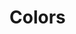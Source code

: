 
<Meta title="Variables/Colors" />

# Colors

<ColorPalette>
  <ColorItem
    title="generic"
    colors={{ 'generic-white': '#ffffff', 'generic-black': '#000000' }}
  />
  <ColorItem
    title="neutral"
    colors={{
      'neutral-50': '#f6f6f6',
      'neutral-100': '#f0f0f0',
      'neutral-200': '#dededf',
      'neutral-300': '#bdbdbe',
      'neutral-500': '#6f7172',
      'neutral-600': '#4e5051',
      'neutral-800': '#222426',
    }}
  />
  <ColorItem
    title="success"
    colors={{
      'success-100': '#d8f2ec',
      'success-500': '#09af8a',
      'success-600': '#089e7c',
      'success-700': '#078c6e',
    }}
  />
  <ColorItem
    title="alert"
    colors={{
      'alert-600': '#db598a',
    }}
  />
  <ColorItem
    title="primary-1"
    colors={{
      'primary-1-600': '#47518f',
    }}
  />
  <ColorItem
    title="primary-2"
    colors={{
      'primary-2-50': '#f4f8fe',
      'primary-2-500': '#77adf8',
      'primary-2-600': '#5f8ac6',
    }}
  />
</ColorPalette>
